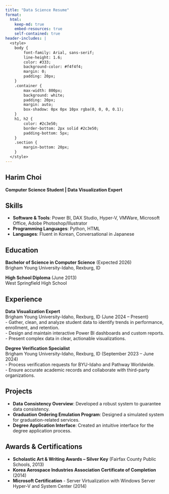 ```yaml
---
title: "Data Science Resume"
format: 
  html:
    keep-md: true
    embed-resources: true
    self-contained: true
header-includes: |
  <style>
    body {
        font-family: Arial, sans-serif;
        line-height: 1.6;
        color: #333;
        background-color: #f4f4f4;
        margin: 0;
        padding: 20px;
    }
    .container {
        max-width: 800px;
        background: white;
        padding: 20px;
        margin: auto;
        box-shadow: 0px 0px 10px rgba(0, 0, 0, 0.1);
    }
    h1, h2 {
        color: #2c3e50;
        border-bottom: 2px solid #2c3e50;
        padding-bottom: 5px;
    }
    .section {
        margin-bottom: 20px;
    }
  </style>
---
```


<div class="container">

# Harim Choi  
**Computer Science Student | Data Visualization Expert**

## Skills
- **Software & Tools**: Power BI, DAX Studio, Hyper-V, VMWare, Microsoft Office, Adobe Photoshop/Illustrator  
- **Programming Languages**: Python, HTML  
- **Languages**: Fluent in Korean, Conversational in Japanese  

## Education
**Bachelor of Science in Computer Science** (Expected 2026)  
Brigham Young University-Idaho, Rexburg, ID  

**High School Diploma** (June 2013)  
West Springfield High School  

## Experience
**Data Visualization Expert**  
Brigham Young University-Idaho, Rexburg, ID (June 2024 – Present)  
- Gather, clean, and analyze student data to identify trends in performance, enrollment, and retention.  
- Design and maintain interactive Power BI dashboards and custom reports.  
- Present complex data in clear, actionable visualizations.  

**Degree Verification Specialist**  
Brigham Young University-Idaho, Rexburg, ID (September 2023 – June 2024)  
- Process verification requests for BYU-Idaho and Pathway Worldwide.  
- Ensure accurate academic records and collaborate with third-party organizations.  

## Projects
- **Data Consistency Overview**: Developed a robust system to guarantee data consistency.  
- **Graduation Ordering Emulation Program**: Designed a simulated system for graduation-related services.  
- **Degree Application Interface**: Created an intuitive interface for the degree application process.  

## Awards & Certifications
- **Scholastic Art & Writing Awards – Silver Key** (Fairfax County Public Schools, 2013)  
- **Korea Aerospace Industries Association Certificate of Completion** (2014)  
- **Microsoft Certification** - Server Virtualization with Windows Server Hyper-V and System Center (2014)  

</div>
